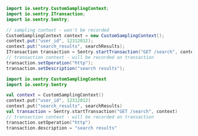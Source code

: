 ```java {tabTitle:Java}
import io.sentry.CustomSamplingContext;
import io.sentry.ITransaction;
import io.sentry.Sentry;

// sampling context - won't be recorded
CustomSamplingContext context = new CustomSamplingContext();
context.put("user_id", 12312012);
context.put("search_results", searchResults);
ITransaction transaction = Sentry.startTransaction("GET /search", context);
// transaction context - will be recorded on transaction
transaction.setOperation("http");
transaction.setDescription("search results");
```

```kotlin {tabTitle:Kotlin}
import io.sentry.CustomSamplingContext
import io.sentry.Sentry

val context = CustomSamplingContext()
context.put("user_id", 12312012)
context.put("search_results", searchResults)
val transaction = Sentry.startTransaction("GET /search", context)
// transaction context - will be recorded on transaction
transaction.setOperation("http")
transaction.description = "search results"
```
